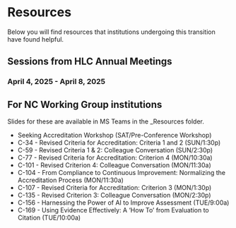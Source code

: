 # Resources {.unnumbered}

Below you will find resources that institutions undergoing this transition have found helpful.

## Sessions from HLC Annual Meetings

### April 4, 2025 - April 8, 2025 

::: {.callout-note collapse=true}
## For NC Working Group institutions

Slides for these are available in MS Teams in the _Resources folder.
:::

- Seeking Accreditation Workshop (SAT/Pre-Conference Workshop)
- C-34 - Revised Criteria for Accreditation: Criteria 1 and 2 (SUN/1:30p)
- C-59 - Revised Criteria 1 & 2: Colleague Conversation (SUN/2:30p)
- C-77 - Revised Criteria for Accreditation: Criterion 4 (MON/10:30a)
- C-101 - Revised Criterion 4: Colleague Conversation (MON/11:30a)
- C-104 - From Compliance to Continuous Improvement: Normalizing the Accreditation Process (MON/11:30a)
- C-107 - Revised Criteria for Accreditation: Criterion 3 (MON/1:30p)
- C-135 - Revised Criterion 3: Colleague Conversation (MON/2:30p)
- C-156 - Harnessing the Power of AI to Improve Assessment (TUE/9:00a)
- C-169 - Using Evidence Effectively: A ‘How To’ from Evaluation to Citation (TUE/10:00a)
